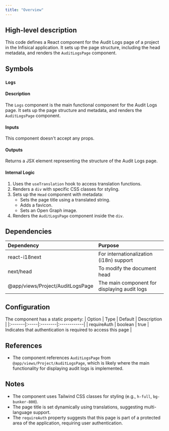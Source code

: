 ```yaml
---
title: "Overview"
---
```


## High-level description
This code defines a React component for the Audit Logs page of a project in the Infisical application. It sets up the page structure, including the head metadata, and renders the `AuditLogsPage` component.

## Symbols

### `Logs`
#### Description
The `Logs` component is the main functional component for the Audit Logs page. It sets up the page structure and metadata, and renders the `AuditLogsPage` component.

#### Inputs
This component doesn't accept any props.

#### Outputs
Returns a JSX element representing the structure of the Audit Logs page.

#### Internal Logic
1. Uses the `useTranslation` hook to access translation functions.
2. Renders a `div` with specific CSS classes for styling.
3. Sets up the `Head` component with metadata:
   - Sets the page title using a translated string.
   - Adds a favicon.
   - Sets an Open Graph image.
4. Renders the `AuditLogsPage` component inside the `div`.

## Dependencies
| Dependency | Purpose |
|:-----------|:--------|
| react-i18next | For internationalization (i18n) support |
| next/head | To modify the document head |
| @app/views/Project/AuditLogsPage | The main component for displaying audit logs |

## Configuration
The component has a static property:
| Option | Type | Default | Description |
|:-------|:-----|:--------|:------------|
| requireAuth | boolean | true | Indicates that authentication is required to access this page |

## References
- The component references `AuditLogsPage` from `@app/views/Project/AuditLogsPage`, which is likely where the main functionality for displaying audit logs is implemented.

## Notes
- The component uses Tailwind CSS classes for styling (e.g., `h-full`, `bg-bunker-800`).
- The page title is set dynamically using translations, suggesting multi-language support.
- The `requireAuth` property suggests that this page is part of a protected area of the application, requiring user authentication.